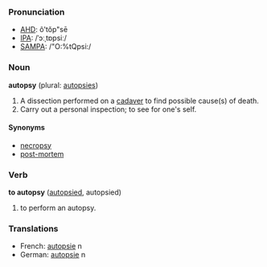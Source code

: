 ===Pronunciation===
*[[w:AHD|AHD]]: ô'tŏp"sē
*[[w:IPA|IPA]]: /ˈɔːˌtɒpsiː/
*[[w:SAMPA|SAMPA]]: /"O:%tQpsi:/

===Noun===
'''autopsy''' (plural: [[autopsies]])

# A dissection performed on a [[cadaver]] to find possible cause(s) of death.
# Carry out a personal inspection; to see for one's self.

====Synonyms====
*[[necropsy]]
*[[post-mortem]]

===Verb===
'''to autopsy''' ([[autopsied]], autopsied)

# to perform an autopsy.

===Translations===
*French: [[autopsie]] n
*German: [[autopsie]] n